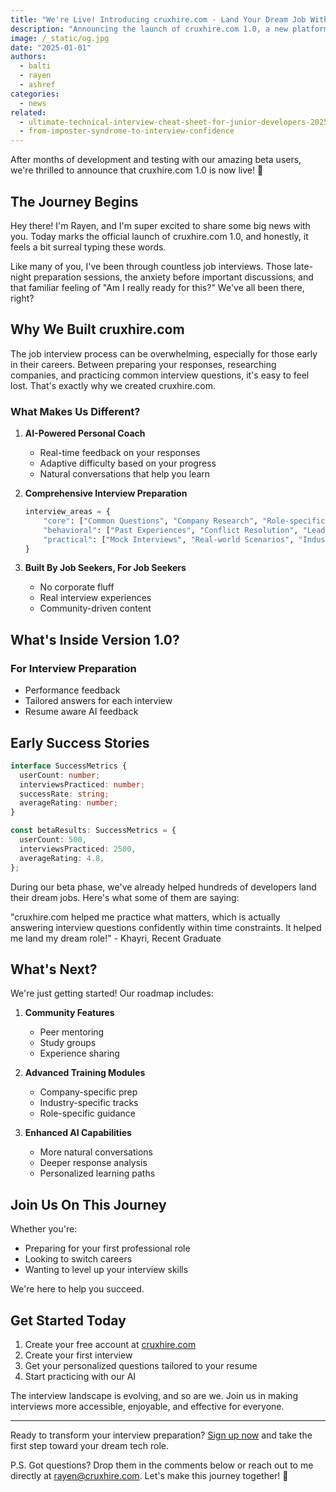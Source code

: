 ```yaml
---
title: "We're Live! Introducing cruxhire.com - Land Your Dream Job With Our Interview Practice"
description: "Announcing the launch of cruxhire.com 1.0, a new platform helping people land their dream job through personalized AI coaching."
image: /_static/og.jpg
date: "2025-01-01"
authors:
  - balti
  - rayen
  - ashref
categories:
  - news
related:
  - ultimate-technical-interview-cheat-sheet-for-junior-developers-2025-guide
  - from-imposter-syndrome-to-interview-confidence
---
```


<Callout type="info" twClass="mt-0">
  After months of development and testing with our amazing beta users, we're
  thrilled to announce that cruxhire.com 1.0 is now live! 🚀
</Callout>

## The Journey Begins

Hey there! I'm Rayen, and I'm super excited to share some big news with you. Today marks the official launch of cruxhire.com 1.0, and honestly, it feels a bit surreal typing these words.

Like many of you, I've been through countless job interviews. Those late-night preparation sessions, the anxiety before important discussions, and that familiar feeling of "Am I really ready for this?" We've all been there, right?

## Why We Built cruxhire.com

The job interview process can be overwhelming, especially for those early in their careers. Between preparing your responses, researching companies, and practicing common interview questions, it's easy to feel lost. That's exactly why we created cruxhire.com.

### What Makes Us Different?

1. **AI-Powered Personal Coach**
   - Real-time feedback on your responses
   - Adaptive difficulty based on your progress
   - Natural conversations that help you learn

2. **Comprehensive Interview Preparation**
   ```python
   interview_areas = {
       "core": ["Common Questions", "Company Research", "Role-specific Prep"],
       "behavioral": ["Past Experiences", "Conflict Resolution", "Leadership"],
       "practical": ["Mock Interviews", "Real-world Scenarios", "Industry Knowledge"]
   }
   ```

3. **Built By Job Seekers, For Job Seekers**
   - No corporate fluff
   - Real interview experiences
   - Community-driven content

## What's Inside Version 1.0?

### For Interview Preparation
- Performance feedback
- Tailored answers for each interview
- Resume aware AI feedback

## Early Success Stories

```typescript
interface SuccessMetrics {
  userCount: number;
  interviewsPracticed: number;
  successRate: string;
  averageRating: number;
}

const betaResults: SuccessMetrics = {
  userCount: 500,
  interviewsPracticed: 2500,
  averageRating: 4.8,
};
```

During our beta phase, we've already helped hundreds of developers land their dream jobs. Here's what some of them are saying:

<Callout type="success">
  "cruxhire.com helped me practice what matters, which is actually answering
  interview questions confidently within time constraints. It helped me land my
  dream role!" - Khayri, Recent Graduate
</Callout>

## What's Next?

We're just getting started! Our roadmap includes:

1. **Community Features**
   - Peer mentoring
   - Study groups
   - Experience sharing

2. **Advanced Training Modules**
   - Company-specific prep
   - Industry-specific tracks
   - Role-specific guidance

3. **Enhanced AI Capabilities**
   - More natural conversations
   - Deeper response analysis
   - Personalized learning paths

## Join Us On This Journey

Whether you're:
- Preparing for your first professional role
- Looking to switch careers
- Wanting to level up your interview skills

We're here to help you succeed.

## Get Started Today

1. Create your free account at [cruxhire.com](https://cruxhire.com)
2. Create your first interview
3. Get your personalized questions tailored to your resume
4. Start practicing with our AI

<Callout type="warning">
  The interview landscape is evolving, and so are we. Join us in making
  interviews more accessible, enjoyable, and effective for everyone.
</Callout>

---

Ready to transform your interview preparation? [Sign up now](https://cruxhire.com) and take the first step toward your dream tech role.

P.S. Got questions? Drop them in the comments below or reach out to me directly at rayen@cruxhire.com. Let's make this journey together! 🚀
